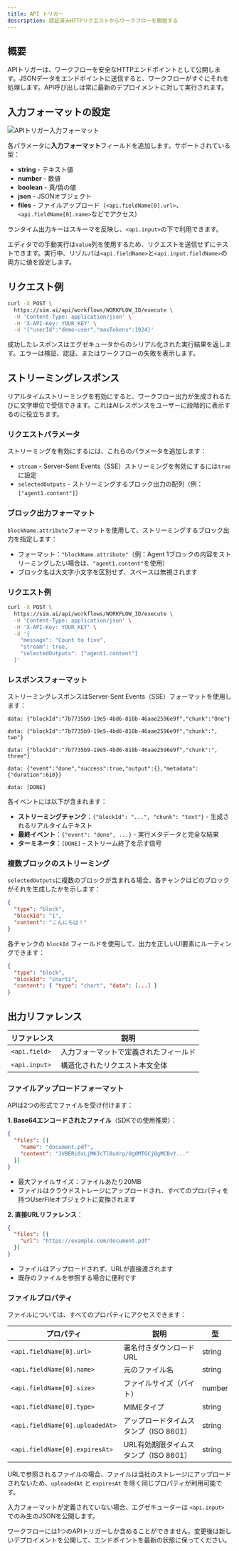 ```yaml
---
title: API トリガー
description: 認証済みHTTPリクエストからワークフローを開始する
---
```



## 概要

APIトリガーは、ワークフローを安全なHTTPエンドポイントとして公開します。JSONデータをエンドポイントに送信すると、ワークフローがすぐにそれを処理します。API呼び出しは常に最新のデプロイメントに対して実行されます。

## 入力フォーマットの設定

<div className='flex justify-center my-6'>
  <Image
    src='/static/triggers/api-trigger-light.png'
    alt='APIトリガー入力フォーマット'
    width={400}
    height={250}
    className='rounded-xl border border-border shadow-sm'
  />
</div>

各パラメータに**入力フォーマット**フィールドを追加します。サポートされている型：

- **string** - テキスト値
- **number** - 数値
- **boolean** - 真/偽の値
- **json** - JSONオブジェクト
- **files** - ファイルアップロード（`<api.fieldName[0].url>`、`<api.fieldName[0].name>`などでアクセス）

ランタイム出力キーはスキーマを反映し、`<api.input>`の下で利用できます。

エディタでの手動実行は`value`列を使用するため、リクエストを送信せずにテストできます。実行中、リゾルバは`<api.fieldName>`と`<api.input.fieldName>`の両方に値を設定します。

## リクエスト例

```bash
curl -X POST \
  https://sim.ai/api/workflows/WORKFLOW_ID/execute \
  -H 'Content-Type: application/json' \
  -H 'X-API-Key: YOUR_KEY' \
  -d '{"userId":"demo-user","maxTokens":1024}'
```

成功したレスポンスはエグゼキュータからのシリアル化された実行結果を返します。エラーは検証、認証、またはワークフローの失敗を表示します。

## ストリーミングレスポンス

リアルタイムストリーミングを有効にすると、ワークフロー出力が生成されるたびに文字単位で受信できます。これはAIレスポンスをユーザーに段階的に表示するのに役立ちます。

### リクエストパラメータ

ストリーミングを有効にするには、これらのパラメータを追加します：

- `stream` - Server-Sent Events（SSE）ストリーミングを有効にするには`true`に設定
- `selectedOutputs` - ストリーミングするブロック出力の配列（例：`["agent1.content"]`）

### ブロック出力フォーマット

`blockName.attribute`フォーマットを使用して、ストリーミングするブロック出力を指定します：
- フォーマット：`"blockName.attribute"`（例：Agent 1ブロックの内容をストリーミングしたい場合は、`"agent1.content"`を使用）
- ブロック名は大文字小文字を区別せず、スペースは無視されます

### リクエスト例

```bash
curl -X POST \
  https://sim.ai/api/workflows/WORKFLOW_ID/execute \
  -H 'Content-Type: application/json' \
  -H 'X-API-Key: YOUR_KEY' \
  -d '{
    "message": "Count to five",
    "stream": true,
    "selectedOutputs": ["agent1.content"]
  }'
```

### レスポンスフォーマット

ストリーミングレスポンスはServer-Sent Events（SSE）フォーマットを使用します：

```
data: {"blockId":"7b7735b9-19e5-4bd6-818b-46aae2596e9f","chunk":"One"}

data: {"blockId":"7b7735b9-19e5-4bd6-818b-46aae2596e9f","chunk":", two"}

data: {"blockId":"7b7735b9-19e5-4bd6-818b-46aae2596e9f","chunk":", three"}

data: {"event":"done","success":true,"output":{},"metadata":{"duration":610}}

data: [DONE]
```

各イベントには以下が含まれます：
- **ストリーミングチャンク**：`{"blockId": "...", "chunk": "text"}` - 生成されるリアルタイムテキスト
- **最終イベント**：`{"event": "done", ...}` - 実行メタデータと完全な結果
- **ターミネータ**：`[DONE]` - ストリーム終了を示す信号

### 複数ブロックのストリーミング

`selectedOutputs`に複数のブロックが含まれる場合、各チャンクはどのブロックがそれを生成したかを示します：

```json
{
  "type": "block",
  "blockId": "1",
  "content": "こんにちは！"
}
```

各チャンクの `blockId` フィールドを使用して、出力を正しいUI要素にルーティングできます：

```json
{
  "type": "block",
  "blockId": "chart1",
  "content": { "type": "chart", "data": [...] }
}
```

## 出力リファレンス

| リファレンス | 説明 |
|-----------|-------------|
| `<api.field>` | 入力フォーマットで定義されたフィールド |
| `<api.input>` | 構造化されたリクエスト本文全体 |

### ファイルアップロードフォーマット

APIは2つの形式でファイルを受け付けます：

**1. Base64エンコードされたファイル**（SDKでの使用推奨）：

```json
{
  "files": [{
    "name": "document.pdf",
    "content": "JVBERi0xLjMKJcTl8uXrp/Og0MTGCjQgMCBvY..."
  }]
}
```

- 最大ファイルサイズ：ファイルあたり20MB
- ファイルはクラウドストレージにアップロードされ、すべてのプロパティを持つUserFileオブジェクトに変換されます

**2. 直接URLリファレンス**：

```json
{
  "files": [{
    "url": "https://example.com/document.pdf"
  }]
}
```

- ファイルはアップロードされず、URLが直接渡されます
- 既存のファイルを参照する場合に便利です

### ファイルプロパティ

ファイルについては、すべてのプロパティにアクセスできます：

| プロパティ | 説明 | 型 |
|----------|-------------|------|
| `<api.fieldName[0].url>` | 署名付きダウンロードURL | string |
| `<api.fieldName[0].name>` | 元のファイル名 | string |
| `<api.fieldName[0].size>` | ファイルサイズ（バイト） | number |
| `<api.fieldName[0].type>` | MIMEタイプ | string |
| `<api.fieldName[0].uploadedAt>` | アップロードタイムスタンプ（ISO 8601） | string |
| `<api.fieldName[0].expiresAt>` | URL有効期限タイムスタンプ（ISO 8601） | string |

URLで参照されるファイルの場合、ファイルは当社のストレージにアップロードされないため、`uploadedAt` と `expiresAt` を除く同じプロパティが利用可能です。

入力フォーマットが定義されていない場合、エグゼキューターは `<api.input>` でのみ生のJSONを公開します。

<Callout type="warning">
ワークフローには1つのAPIトリガーしか含めることができません。変更後は新しいデプロイメントを公開して、エンドポイントを最新の状態に保ってください。
</Callout>

